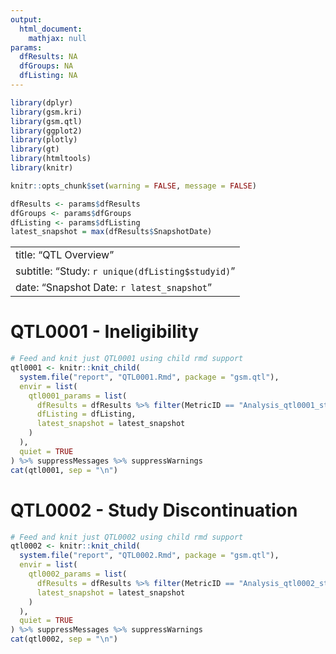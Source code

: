 ```yaml
---
output:
  html_document:
    mathjax: null
params:
  dfResults: NA
  dfGroups: NA
  dfListing: NA
---
```


```r
library(dplyr)
library(gsm.kri)
library(gsm.qtl)
library(ggplot2)
library(plotly)
library(gt)
library(htmltools)
library(knitr)

knitr::opts_chunk$set(warning = FALSE, message = FALSE)

dfResults <- params$dfResults
dfGroups <- params$dfGroups
dfListing <- params$dfListing
latest_snapshot = max(dfResults$SnapshotDate)
```

---
title: "QTL Overview"
subtitle: "Study: `r unique(dfListing$studyid)`"
date: "Snapshot Date: `r latest_snapshot`"
---

# QTL0001 - Ineligibility

```r
# Feed and knit just QTL0001 using child rmd support
qtl0001 <- knitr::knit_child(
  system.file("report", "QTL0001.Rmd", package = "gsm.qtl"),
  envir = list(
    qtl0001_params = list(
      dfResults = dfResults %>% filter(MetricID == "Analysis_qtl0001_study"),
      dfListing = dfListing,
      latest_snapshot = latest_snapshot
    )
  ),
  quiet = TRUE
) %>% suppressMessages %>% suppressWarnings
cat(qtl0001, sep = "\n")
```


# QTL0002 - Study Discontinuation

```r
# Feed and knit just QTL0002 using child rmd support
qtl0002 <- knitr::knit_child(
  system.file("report", "QTL0002.Rmd", package = "gsm.qtl"),
  envir = list(
    qtl0002_params = list(
      dfResults = dfResults %>% filter(MetricID == "Analysis_qtl0002_study"),
      latest_snapshot = latest_snapshot
    )
  ),
  quiet = TRUE
) %>% suppressMessages %>% suppressWarnings
cat(qtl0002, sep = "\n")
```
